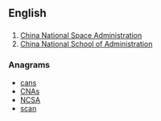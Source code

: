 ==English==

==={{initialism}}===
{{en-initialism}}

# [[w:China National Space Administration|China National Space Administration]]
# [[w:China National School of Administration|China National School of Administration]]

===Anagrams===
* [[cans#English|cans]]
* [[CNAs#English|CNAs]]
* [[NCSA#English|NCSA]]
* [[scan#English|scan]]
